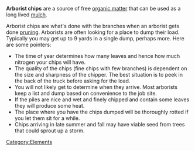 '''Arborist chips''' are a source of free [[organic matter]] that can be used as a long lived [[mulch]].

Arborist chips are what's done with the branches when an arborist gets done [[pruning]]. Arborists are often looking for a place to dump their load. Typically you may get up to 9 yards in a single dump, perhaps more. Here are some pointers:

* The time of year determines how many leaves and hence how much nitrogen your chips will have.
* The quality of the chips (fine chips with few branches) is dependent on the size and sharpness of the chipper. The best situation is to peek in the back of the truck before asking for the load.
* You will not likely get to determine when they arrive. Most arborists keep a list and dump based on convenience to the job site.
* If the piles are nice and wet and finely chipped and contain some leaves they will produce some heat.
* The place where you have the chips dumped will be thoroughly rotted if you let them sit for a while.
* Chips arriving in late summer and fall may have viable seed from trees that could sprout up a storm. 

{{PermacultureInfo}}
[[Category:Elements]]